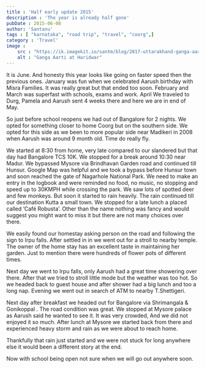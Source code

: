 ```yaml
---
title : 'Half early update 2015'
description : 'The year is already half gone'
pubDate : 2015-06-08
author: 'Santanu'
tags : [ "karnataka", "road trip", "travel", "coorg",]
category : 'Travel'
image :
    src : "https://ik.imagekit.io/santm/blog/2017-uttarakhand-ganga-aarti.webp"
    alt : "Ganga Aarti at Haridwar"
---
```

It is June. And honesty this year looks like going on faster speed then the previous ones. January was fun when we celebrated Aarush birthday with Misra Families. It was really great but that ended too soon. February and March was superfast with schools, exams and work. April We traveled to Durg, Pamela and Aarush sent 4 weeks there and here we are in end of May.  

So just before school reopens we had out of Bangalore for 2 nights. We opted for something closer to home Coorg but on the southern side. We opted for this side as we been to more popular side near Madikeri in 2008 when Aarush was around 9 month old. Time do really fly.

We started at 8:30 from home, very late compared to our slandered but that day had Bangalore TCS 10K. We stopped for a break around 10:30 near Madur. We bypassed Mysore via Brindhavan Garden road and continued till Hunsur. Google Map was helpful and we took a bypass before Hunsur town and soon reached the gate of Nagarhole National Park. We need to make an entry in the logbook and were reminded no food, no music, no stopping and speed up to 30KMPH while crossing the park. We saw lots of spotted deer and few monkeys. But soon it started to rain heavily. The rain continued till our destination Kutta a small town. We stopped for a late lunch a placed called ‘Café Robusta’. Other than the name nothing was fancy and would suggest you might want to miss it but there are not many choices over there.

We easily found our homestay asking person on the road and following the sign to Irpu falls. After settled in in we went out for a stroll to nearby temple. The owner of the home stay has an excellent taste in maintaining her garden. Just to mention there were hundreds of flower pots of different times.

Next day we went to Irpu falls, only Aarush had a great time showering over there. After that we tried to stroll little mode but the weather was too hot. So we headed back to guest house and after shower had a big lunch and too a long nap. Evening we went out in search of ATM to nearby T.Shettigeri.  

Next day after breakfast we headed out for Bangalore via Shrimangala & Gonikoppal . The road condition was great. We stopped at Mysore palace as Aarush said he wanted to see it. It was very crowded, And we did not enjoyed it so much. After lunch at Mysore we started back from there and experienced heavy storm and rain as we were about to reach home.

Thankfully that rain just started and we were not stuck for long anywhere else it would been a different story at the end.

Now with school being open not sure when we will go out anywhere soon.
